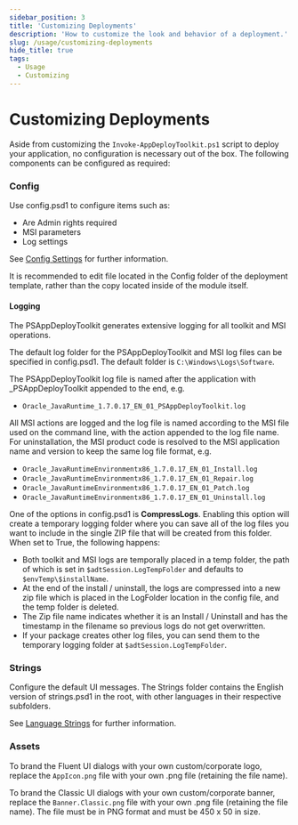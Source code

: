 ```yaml
---
sidebar_position: 3
title: 'Customizing Deployments'
description: 'How to customize the look and behavior of a deployment.'
slug: /usage/customizing-deployments
hide_title: true
tags:
  - Usage
  - Customizing
---
```


# Customizing Deployments

Aside from customizing the `Invoke-AppDeployToolkit.ps1` script to deploy your application, no configuration is necessary out of the box. The following components can be configured as required:

### Config

Use config.psd1 to configure items such as:

- Are Admin rights required
- MSI parameters
- Log settings

See [Config Settings](../docs/reference/config-settings.mdx) for further information.

It is recommended to edit file located in the Config folder of the deployment template, rather than the copy located inside of the module itself.

#### Logging

The PSAppDeployToolkit generates extensive logging for all toolkit and MSI operations.

The default log folder for the PSAppDeployToolkit and MSI log files can be specified in config.psd1. The default folder is `C:\Windows\Logs\Software`.

The PSAppDeployToolkit log file is named after the application with \_PSAppDeployToolkit appended to the end, e.g.

- `Oracle_JavaRuntime_1.7.0.17_EN_01_PSAppDeployToolkit.log`

All MSI actions are logged and the log file is named according to the MSI file used on the command line, with the action appended to the log file name. For uninstallation, the MSI product code is resolved to the MSI application name and version to keep the same log file format, e.g.

- `Oracle_JavaRuntimeEnvironmentx86_1.7.0.17_EN_01_Install.log`
- `Oracle_JavaRuntimeEnvironmentx86_1.7.0.17_EN_01_Repair.log`
- `Oracle_JavaRuntimeEnvironmentx86_1.7.0.17_EN_01_Patch.log`
- `Oracle_JavaRuntimeEnvironmentx86_1.7.0.17_EN_01_Uninstall.log`

One of the options in config.psd1 is **CompressLogs**. Enabling this option will create a temporary logging folder where you can save all of the log files you want to include in the single ZIP file that will be created from this folder. When set to True, the following happens:

- Both toolkit and MSI logs are temporally placed in a temp folder, the path of which is set in `$adtSession.LogTempFolder` and defaults to `$envTemp\$installName`.
- At the end of the install / uninstall, the logs are compressed into a new zip file which is placed in the LogFolder location in the config file, and the temp folder is deleted.
- The Zip file name indicates whether it is an Install / Uninstall and has the timestamp in the filename so previous logs do not get overwritten.
- If your package creates other log files, you can send them to the temporary logging folder at `$adtSession.LogTempFolder`.

### Strings

Configure the default UI messages. The Strings folder contains the English version of strings.psd1 in the root, with other languages in their respective subfolders.

See [Language Strings](../docs/reference/language-strings.mdx) for further information.

### Assets

To brand the Fluent UI dialogs with your own custom/corporate logo, replace the `AppIcon.png` file with your own .png file (retaining the file name).

To brand the Classic UI dialogs with your own custom/corporate banner, replace the `Banner.Classic.png` file with your own .png file (retaining the file name). The file must be in PNG format and must be 450 x 50 in size.
